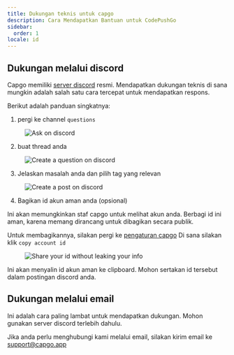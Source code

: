```yaml
---
title: Dukungan teknis untuk capgo
description: Cara Mendapatkan Bantuan untuk CodePushGo
sidebar:
  order: 1
locale: id
---
```


## Dukungan melalui discord

Capgo memiliki [server discord](https://discordcom/invite/VnYRvBfgA6) resmi. Mendapatkan dukungan teknis di sana mungkin adalah salah satu cara tercepat untuk mendapatkan respons.

Berikut adalah panduan singkatnya:

1. pergi ke channel `questions`

<figure><img style="margin-left: auto; margin-right: auto" src="/discord-questions.webp" alt="Ask on discord" /><figcaption></figcaption></figure>

2. buat thread anda

<figure><img style="margin-left: auto; margin-right: auto" src="/discord-newquestion.webp" alt="Create a question on discord" /><figcaption></figcaption></figure>

3. Jelaskan masalah anda dan pilih tag yang relevan

<figure><img style="margin-left: auto; margin-right: auto" src="/discord-new-post.webp" alt="Create a post on discord" /><figcaption></figcaption></figure>

4. Bagikan id akun aman anda (opsional)

Ini akan memungkinkan staf capgo untuk melihat akun anda. Berbagi id ini aman, karena memang dirancang untuk dibagikan secara publik.

Untuk membagikannya, silakan pergi ke [pengaturan capgo](https://web.capgo.app/dashboard/settings/account/) Di sana silakan klik `copy account id`

<figure><img style="margin-left: auto; margin-right: auto" src="/share-secure-id.webp" alt="Share your id without leaking your info" /><figcaption></figcaption></figure>

Ini akan menyalin id akun aman ke clipboard. Mohon sertakan id tersebut dalam postingan discord anda.

## Dukungan melalui email

Ini adalah cara paling lambat untuk mendapatkan dukungan. Mohon gunakan server discord terlebih dahulu.

Jika anda perlu menghubungi kami melalui email, silakan kirim email ke support@capgo.app